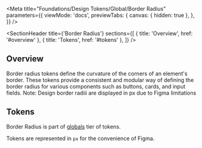 
<Meta
  title="Foundations/Design Tokens/Global/Border Radius"
  parameters={{
    viewMode: 'docs',
    previewTabs: {
      canvas: { hidden: true },
    },
  }}
/>

<SectionHeader
  title={'Border Radius'}
  sections={[
    { title: 'Overview', href: '#overview' },
    { title: 'Tokens', href: '#tokens' },
  ]}
/>

## Overview

Border radius tokens define the curvature of the corners of an element's border. These tokens provide a consistent and modular way of defining the border radius for various components such as buttons, cards, and input fields.
Note: Design border radiii are displayed in px due to Figma limitations

## Tokens

Border Radius is part of [globals](../?path=/docs/design-tokens-about--overview#globals) tier of tokens.

<RadiusShowcase />

Tokens are represented in `px` for the convenience of Figma.
